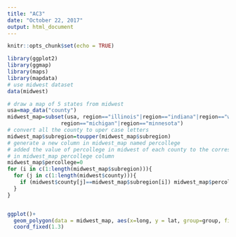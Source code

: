 ```yaml
---
title: "AC3"
date: "October 22, 2017"
output: html_document
---
```


```r
knitr::opts_chunk$set(echo = TRUE)
```

```r
library(ggplot2)
library(ggmap)
library(maps)
library(mapdata)
# use midwest dataset
data(midwest)
```

```r
# draw a map of 5 states from midwest
usa=map_data("county")
midwest_map=subset(usa, region=="illinois"|region=="indiana"|region=="wisconsin"|
                 region=="michigan"|region=="minnesota")
# convert all the county to uper case letters
midwest_map$subregion=toupper(midwest_map$subregion)
# generate a new column in midwest_map named percollege
# added the value of percollege in midwest of each county to the corresponding county
# in midwest_map percollege column
midwest_map$percollege=0
for (i in c(1:length(midwest_map$subregion))){
  for (j in c(1:length(midwest$county))){
    if (midwest$county[j]==midwest_map$subregion[i]) midwest_map$percollege[i]=midwest$percollege[j]
  }
}


ggplot()+
  geom_polygon(data = midwest_map, aes(x=long, y = lat, group=group, fill=percollege, color=region)) + 
  coord_fixed(1.3)
  


```

